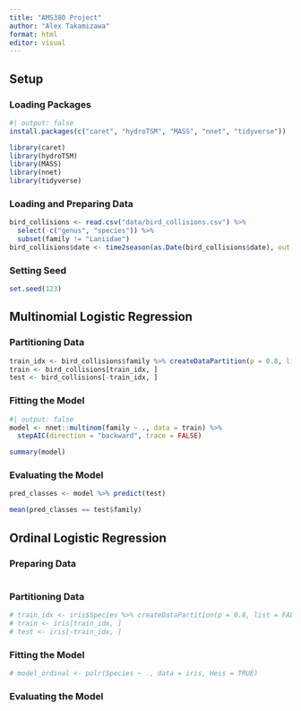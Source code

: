 ```yaml
---
title: "AMS380 Project"
author: "Alex Takamizawa"
format: html
editor: visual
---
```


## Setup

### Loading Packages

```r
#| output: false
install.packages(c("caret", "hydroTSM", "MASS", "nnet", "tidyverse"))

library(caret)
library(hydroTSM)
library(MASS)
library(nnet)
library(tidyverse)
```

### Loading and Preparing Data

```r
bird_collisions <- read.csv("data/bird_collisions.csv") %>%
  select(-c("genus", "species")) %>%
  subset(family != "Laniidae")
bird_collisions$date <- time2season(as.Date(bird_collisions$date), out.fmt = "seasons")
```

### Setting Seed

```r
set.seed(123)
```

## Multinomial Logistic Regression

### Partitioning Data

```r
train_idx <- bird_collisions$family %>% createDataPartition(p = 0.8, list = FALSE)
train <- bird_collisions[train_idx, ]
test <- bird_collisions[-train_idx, ]
```

### Fitting the Model

```r
#| output: false
model <- nnet::multinom(family ~ ., data = train) %>%
  stepAIC(direction = "backward", trace = FALSE)

summary(model)
```

### Evaluating the Model

```r
pred_classes <- model %>% predict(test)

mean(pred_classes == test$family)
```

## Ordinal Logistic Regression

### Preparing Data

```r

```

### Partitioning Data

```r
# train_idx <- iris$Species %>% createDataPartition(p = 0.8, list = FALSE)
# train <- iris[train_idx, ]
# test <- iris[-train_idx, ]
```

### Fitting the Model

```r
# model_ordinal <- polr(Species ~ ., data = iris, Hess = TRUE)
```

### Evaluating the Model

```r

```
